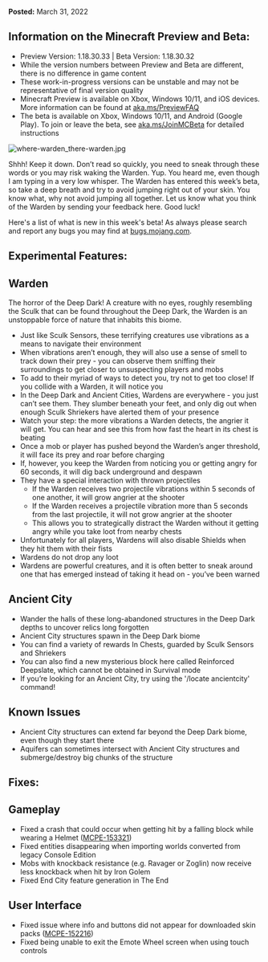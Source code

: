 **Posted:** March 31, 2022

## **Information on the Minecraft Preview and Beta:** 

-   Preview Version: 1.18.30.33 | Beta Version: 1.18.30.32
-   While the version numbers between Preview and Beta are different, there is no difference in game content
-   These work-in-progress versions can be unstable and may not be representative of final version quality
-   Minecraft Preview is available on Xbox, Windows 10/11, and iOS devices. More information can be found at [aka.ms/PreviewFAQ](http://aka.ms/PreviewFAQ)
-   The beta is available on Xbox, Windows 10/11, and Android (Google Play). To join or leave the beta, see [aka.ms/JoinMCBeta](https://aka.ms/JoinMCBeta) for detailed instructions

![where-warden_there-warden.jpg](https://feedback.minecraft.net/hc/article_attachments/5180029954573/where-warden_there-warden.jpg)

Shhh! Keep it down. Don’t read so quickly, you need to sneak through these words or you may risk waking the Warden. Yup. You heard me, even though I am typing in a very low whisper. The Warden has entered this week’s beta, so take a deep breath and try to avoid jumping right out of your skin. You know what, why not avoid jumping all together. Let us know what you think of the Warden by sending your feedback here. Good luck!

Here's a list of what is new in this week's beta! As always please search and report any bugs you may find at [bugs.mojang.com](https://bugs.mojang.com/).  
  

## **Experimental Features:**

## **Warden**

The horror of the Deep Dark! A creature with no eyes, roughly resembling the Sculk that can be found throughout the Deep Dark, the Warden is an unstoppable force of nature that inhabits this biome.

-   Just like Sculk Sensors, these terrifying creatures use vibrations as a means to navigate their environment
-   When vibrations aren’t enough, they will also use a sense of smell to track down their prey - you can observe them sniffing their surroundings to get closer to unsuspecting players and mobs
-   To add to their myriad of ways to detect you, try not to get too close! If you collide with a Warden, it will notice you
-   In the Deep Dark and Ancient Cities, Wardens are everywhere - you just can’t see them. They slumber beneath your feet, and only dig out when enough Sculk Shriekers have alerted them of your presence
-   Watch your step: the more vibrations a Warden detects, the angrier it will get. You can hear and see this from how fast the heart in its chest is beating
-   Once a mob or player has pushed beyond the Warden’s anger threshold, it will face its prey and roar before charging
-   If, however, you keep the Warden from noticing you or getting angry for 60 seconds, it will dig back underground and despawn
-   They have a special interaction with thrown projectiles
    -   If the Warden receives two projectile vibrations within 5 seconds of one another, it will grow angrier at the shooter
    -   If the Warden receives a projectile vibration more than 5 seconds from the last projectile, it will not grow angrier at the shooter
    -   This allows you to strategically distract the Warden without it getting angry while you take loot from nearby chests
-   Unfortunately for all players, Wardens will also disable Shields when they hit them with their fists
-   Wardens do not drop any loot
-   Wardens are powerful creatures, and it is often better to sneak around one that has emerged instead of taking it head on - you’ve been warned

## **Ancient City**

-   Wander the halls of these long-abandoned structures in the Deep Dark depths to uncover relics long forgotten
-   Ancient City structures spawn in the Deep Dark biome
-   You can find a variety of rewards In Chests, guarded by Sculk Sensors and Shriekers
-   You can also find a new mysterious block here called Reinforced Deepslate, which cannot be obtained in Survival mode
-   If you’re looking for an Ancient City, try using the '/locate ancientcity' command!

## **Known Issues**

-   Ancient City structures can extend far beyond the Deep Dark biome, even though they start there
-   Aquifers can sometimes intersect with Ancient City structures and submerge/destroy big chunks of the structure  
      
    

## **Fixes:**

## **Gameplay**

-   Fixed a crash that could occur when getting hit by a falling block while wearing a Helmet ([MCPE-153321](https://bugs.mojang.com/browse/MCPE-153321))
-   Fixed entities disappearing when importing worlds converted from legacy Console Edition
-   Mobs with knockback resistance (e.g. Ravager or Zoglin) now receive less knockback when hit by Iron Golem
-   Fixed End City feature generation in The End

## **User Interface**

-   Fixed issue where info and buttons did not appear for downloaded skin packs ([MCPE-152216](https://bugs.mojang.com/browse/MCPE-152216))
-   Fixed being unable to exit the Emote Wheel screen when using touch controls